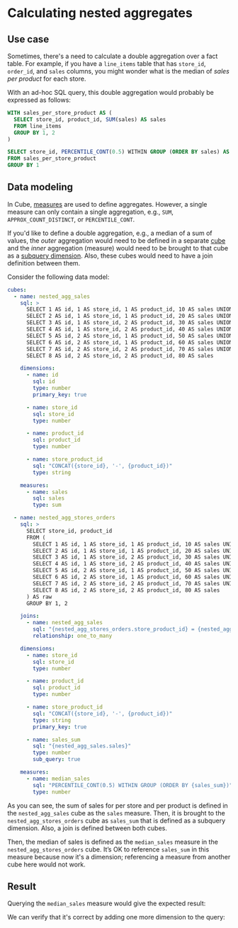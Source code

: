 # Calculating nested aggregates

## Use case

Sometimes, there's a need to calculate a double aggregation over a fact
table. For example, if you have a `line_items` table that has `store_id`,
`order_id`, and `sales` columns, you might wonder what is the median of
_sales per product_ for each store.

With an ad-hoc SQL query, this double aggregation would probably
be expressed as follows:

```sql
WITH sales_per_store_product AS (
  SELECT store_id, product_id, SUM(sales) AS sales
  FROM line_items
  GROUP BY 1, 2
)

SELECT store_id, PERCENTILE_CONT(0.5) WITHIN GROUP (ORDER BY sales) AS sales_median
FROM sales_per_store_product
GROUP BY 1
``` 

## Data modeling

In Cube, [measures][ref-measures] are used to define aggregates. However,
a single measure can only contain a single aggregation, e.g., `SUM`,
`APPROX_COUNT_DISTINCT`, or `PERCENTILE_CONT`.

If you'd like to define a double aggregation, e.g., a median of a sum of
values, the _outer_ aggregation would need to be defined in a separate
[cube][ref-cube] and the _inner_ aggregation (measure) would need to be
brought to that cube as a [subquery dimension][ref-subquery-dimension].
Also, these cubes would need to have a join definition between them.

Consider the following data model:

```yaml
cubes:
  - name: nested_agg_sales
    sql: >
      SELECT 1 AS id, 1 AS store_id, 1 AS product_id, 10 AS sales UNION ALL
      SELECT 2 AS id, 1 AS store_id, 1 AS product_id, 20 AS sales UNION ALL
      SELECT 3 AS id, 1 AS store_id, 2 AS product_id, 30 AS sales UNION ALL
      SELECT 4 AS id, 1 AS store_id, 2 AS product_id, 40 AS sales UNION ALL
      SELECT 5 AS id, 2 AS store_id, 1 AS product_id, 50 AS sales UNION ALL
      SELECT 6 AS id, 2 AS store_id, 1 AS product_id, 60 AS sales UNION ALL
      SELECT 7 AS id, 2 AS store_id, 2 AS product_id, 70 AS sales UNION ALL
      SELECT 8 AS id, 2 AS store_id, 2 AS product_id, 80 AS sales

    dimensions:
      - name: id
        sql: id
        type: number
        primary_key: true

      - name: store_id
        sql: store_id
        type: number

      - name: product_id
        sql: product_id
        type: number

      - name: store_product_id
        sql: "CONCAT({store_id}, '-', {product_id})"
        type: string

    measures:
      - name: sales
        sql: sales
        type: sum

  - name: nested_agg_stores_orders
    sql: >
      SELECT store_id, product_id
      FROM (
        SELECT 1 AS id, 1 AS store_id, 1 AS product_id, 10 AS sales UNION ALL
        SELECT 2 AS id, 1 AS store_id, 1 AS product_id, 20 AS sales UNION ALL
        SELECT 3 AS id, 1 AS store_id, 2 AS product_id, 30 AS sales UNION ALL
        SELECT 4 AS id, 1 AS store_id, 2 AS product_id, 40 AS sales UNION ALL
        SELECT 5 AS id, 2 AS store_id, 1 AS product_id, 50 AS sales UNION ALL
        SELECT 6 AS id, 2 AS store_id, 1 AS product_id, 60 AS sales UNION ALL
        SELECT 7 AS id, 2 AS store_id, 2 AS product_id, 70 AS sales UNION ALL
        SELECT 8 AS id, 2 AS store_id, 2 AS product_id, 80 AS sales
      ) AS raw
      GROUP BY 1, 2

    joins:
      - name: nested_agg_sales
        sql: "{nested_agg_stores_orders.store_product_id} = {nested_agg_sales.store_product_id}"
        relationship: one_to_many

    dimensions:
      - name: store_id
        sql: store_id
        type: number

      - name: product_id
        sql: product_id
        type: number

      - name: store_product_id
        sql: "CONCAT({store_id}, '-', {product_id})"
        type: string
        primary_key: true

      - name: sales_sum
        sql: "{nested_agg_sales.sales}"
        type: number
        sub_query: true

    measures:
      - name: median_sales
        sql: "PERCENTILE_CONT(0.5) WITHIN GROUP (ORDER BY {sales_sum})"
        type: number
```

As you can see, the sum of sales for per store and per product is defined
in the `nested_agg_sales` cube as the `sales` measure. Then, it is brought
to the `nested_agg_stores_orders` cube as `sales_sum` that is defined as
a subquery dimension. Also, a join is defined between both cubes.

Then, the median of sales is defined as the `median_sales` measure in the
`nested_agg_stores_orders` cube. It’s OK to reference `sales_sum` in this
measure because now it's a dimension; referencing a measure from another
cube here would not work.

## Result

Querying the `median_sales` measure would give the expected result:

<Screenshot src="https://ucarecdn.com/2346d4df-841a-4aa7-9cdf-ad4eba35dd15/"/>

We can verify that it's correct by adding one more dimension to the query:

<Screenshot src="https://ucarecdn.com/6557aa71-6035-4c80-a3d3-ce772a32f867/"/>

[ref-measures]: /reference/data-model/measures
[ref-cube]: /reference/data-model/cube
[ref-subquery-dimension]: /product/data-modeling/concepts/calculated-members#subquery-dimensions